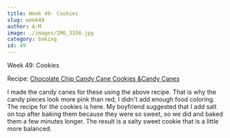 ```yaml
---
title: Week 49- Cookies
slug: week49
author: A-M
image: ./images/IMG_3356.jpg
category: baking
id: 49
---
```


<div className="main-page-container">
  <p className="main-page-header">Week 49: Cookies</p>
  <p className="sub-header-cream">Recipe:
<a className="category-link baking" href="https://www.foodnetwork.com/recipes/sunny-anderson/sunnys-chocolate-chip-candy-cane-cookies-recipe-2120069">Chocolate Chip Candy Cane Cookies &<a className="category-link baking" href="https://www.thespruceeats.com/candy-canes-recipe-521012">Candy Canes</a>
  </p>

  <p className="post-text">
 I made the candy canes for these using the above recipe. That is why the candy pieces look more pink than red, I didn't add enough food coloring. The recipe for the cookies is here. My boyfriend suggested that I add salt on top after baking them because they were so sweet, so we did and baked them a few minutes longer. The result is a salty sweet cookie that is a little more balanced.
  </p>

</div>



